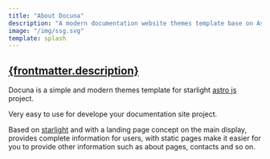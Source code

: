 ```yaml
---
title: "About Docuna"
description: "A modern documentation website themes template base on Astro JS"
image: "/img/ssg.svg"
template: splash
---
```


<div class="container-fluid">
<div class="row">
<div class="col-md-10 mx-auto p-3">
  <Picture
    src={frontmatter.image}
    alt={Conf.description}
    formats={['avif', 'webp']}
    sizes={`(max-width: 360px) 240px, (max-width: 720px) 540px, (max-width: 1600px) 720px`}
    width="1200"
    height="400"
    class="img-fluid"
    decoding="async"
  />
<h2><strong><a href="/about">{frontmatter.description}</a></strong></h2>

Docuna is a simple and modern themes template for starlight [astro js](https://astro.build/) project.

Very easy to use for develope your documentation site project.

Based on [starlight](https://starlight.astro.build/) and with a landing page concept on the main display, provides complete information for users, with static pages make it easier for you to provide other information such as about pages, contacts and so on.

</div>
</div>
</div>
<Footer/>